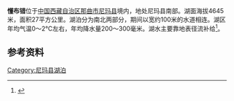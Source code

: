 {{Infobox_lake
 |湖泊名稱 =懂布错
 |湖泊照片 = 
 |湖泊照片標題 = 
 |測深圖 =
 |測深圖標題 =
 |湖泊所在地 = [[中国|中国]][[西藏|西藏]]
 |座標 = {{coord |31|18|N|87|13|E|display=inline,title|scale:500000_type:waterbody_region:CN}}
 |湖泊類別 = [[咸水湖|咸水湖]]
 |流入 =[[若果河|若果河]]、[[狭弄河|狭弄河]]等
 |流出 =
 |集水區面積 =
 |集水區國家 =
 |湖泊長度 =10公里
 |湖泊闊度 =最大5公里<br />平均2.7公里
 |湖泊面積 =27平方公里
 |平均深度 = 
 |最深深度 = 
 |水體體積 =
 |湖水停留時間 =
 |湖岸線長度 =
 |海拔高度 = 4645米
 |湖中島嶼 =
 |湖邊城鎮 =
}}
{{Location map
 |China Tibet
 |mark=<!--dot-->Blue pog.svg
 |lat_deg=31|lat_min=18|lat_sec =
 |lon_deg=87|lon_min=13|lon_sec =
 |caption=懂布错在[[西藏|西藏]]的位置。
 |position=right
 |width=350
 |float=right
}}
'''懂布错'''位于[[中国|中国]][[西藏自治区|西藏自治区]][[那曲市|那曲市]][[尼玛县|尼玛县]]境内，地处尼玛县南部。湖面海拔4645米，面积27平方公里。湖泊分为南北两部分，期间以宽约100米的水道相连。湖区年均气温0～2℃左右，年均降水量200～300毫米。湖水主要靠地表径流补给<ref>{{cite book zh |author=王苏民 窦鸿身 |title=中国湖泊志 |format=M |edition=1 |location=北京 |publisher=科学出版社 |date=1998|pages=447|id= ISBN 7-03-006706-1}}</ref>。
==参考资料==
{{Reflist}}

[[Category:尼玛县湖泊|Category:尼玛县湖泊]]